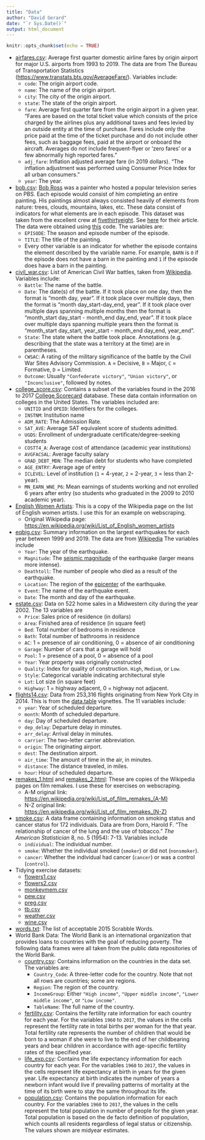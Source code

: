 ```yaml
---
title: "Data"
author: "David Gerard"
date: "`r Sys.Date()`"
output: html_document
---
```


```r
knitr::opts_chunk$set(echo = TRUE)
```

- [airfares.csv](./data/airfares.csv): Average first quarter domestic airline
  fares by origin airport for major U.S. airports from 1993 to 2019. The
  data are from The Bureau of Transportation Statistics 
  (<https://www.transtats.bts.gov/AverageFare/>). Variables include:
  - `code`: The origin airport code.
  - `name`: The name of the origin airport.
  - `city`: The city of the origin airport.
  - `state`: The state of the origin airport.
  - `fare`: Average first quarter fare from the origin airport in a given year.
    "Fares are based on the total ticket value which consists of the price 
    charged by the airlines plus any additional taxes and fees levied by an 
    outside entity at the time of purchase. Fares include only the price paid 
    at the time of the ticket purchase and do not include other fees, such as 
    baggage fees, paid at the airport or onboard the aircraft. Averages do not
    include frequent-flyer or 'zero fares' or a few abnormally high reported 
    fares."
  - `adj_fare`: Inflation adjusted average fare (in 2019 dollars). 
    "The inflation adjustment was performed using Consumer Price Index 
    for all urban consumers."
  - `year`: The year.
- [bob.csv](./data/bob.csv): [Bob Ross](https://en.wikipedia.org/wiki/Bob_Ross) 
  was a painter who hosted a popular television series on PBS. Each episode 
  would consist of him completing an entire painting. His paintings almost 
  always consisted heavily of elements from nature: trees, clouds, mountains, 
  lakes, etc. These data consist of indicators for what elements are in each 
  episode. This dataset was taken from the excellent crew at
  [fivethirtyeight](https://github.com/fivethirtyeight/data/tree/master/bob-ross). 
  See [here](https://fivethirtyeight.com/features/a-statistical-analysis-of-the-work-of-bob-ross/) 
  for their article. The data were obtained using
  [this](https://github.com/dcgerard/stat234/blob/master/analysis/clean_datasets/bob_ross/get_bob.R) 
  code. The variables are:
    - `EPISODE`: The season and episode number of the episode.
    - `TITLE`: The title of the painting.
    - Every other variable is an indicator for whether the episode contains 
      the element described by the variable name. For example, `BARN` 
      is `0` if the episode does not have a barn in the painting and `1` if the 
      episode does have a barn in the painting.
- [civil_war.csv](./data/civil_war.csv): List of American Civil War battles, taken from
  [Wikipedia](https://en.wikipedia.org/wiki/List_of_American_Civil_War_battles). 
  Variables include:
    - `Battle`: The name of the battle.
    - `Date`: The date(s) of the battle. If it took place on one day, then the
      format is "month day, year". If it took place over multiple days, then
      the format is "month day_start-day_end, year". If it took place over
      multiple days spanning multiple months then the format is 
      "month_start day_start - month_end day_end, year". If it took place over
      multiple days spanning multiple years then the format is
      "month_start day_start, year_start - month_end day_end, year_end".
    - `State`: The state where the battle took place. Annotations (e.g. 
      describing that the state was a territory at the time) are in parentheses.
    - `CWSAC`: A rating of the military significance of the battle by the
      Civil War Sites Advisory Commission. `A` = Decisive, `B` = Major, 
      `C` = Formative, `D` = Limited.
    - `Outcome`: Usually `"Confederate victory"`, `"Union victory"`, or 
      `"Inconclusive"`, followed by notes.
- [college_score.csv](./data/college_score.csv): Contains a subset of the 
  variables found in the 2016 to 2017 
  [College Scorecard](https://collegescorecard.ed.gov/data/)
  database. These data contain information on colleges in the United States. 
  The variables included are:
    - `UNITID` and `OPEID`: Identifiers for the colleges.
    - `INSTNM`: Institution name
    - `ADM_RATE`: The Admission Rate.
    - `SAT_AVE`: Average SAT equivalent score of students admitted.
    - `UGDS`: Enrollment of undergraduate certificate/degree-seeking students
    - `COSTT4_A`: Average cost of attendance (academic year institutions)
    - `AVGFACSAL`: Average faculty salary
    - `GRAD_DEBT_MDN`: The median debt for students who have completed
    - `AGE_ENTRY`: Average age of entry
    - `ICLEVEL`: Level of institution (`1` = 4-year, `2` = 2-year, `3` = less than 2-year).
    - `MN_EARN_WNE_P6`: Mean earnings of students working and not enrolled 6 years 
      after entry (so students who graduated in the 2009 to 2010 academic year).
- [English Women Artists](./data/engart.html): This is a copy of the Wikipedia
  page on the list of English women artists. I use this for an example
  on webscraping.
    - Original Wikipedia page: <https://en.wikipedia.org/wiki/List_of_English_women_artists>
- [eqbig.csv](./data/eqbig.csv): Summary information on the largest earthquakes
  for each year between 1999 and 2019. The data are from 
  [Wikipedia](https://en.wikipedia.org/wiki/Lists_of_earthquakes#Lists_by_country)
  The variables include
    - `Year`: The year of the earthquake.
    - `Magnitude`: The 
      [seismic magnitude](https://en.wikipedia.org/wiki/Seismic_magnitude_scales) 
      of the earthquake (larger means more intense).
    - `Deathtoll`: The number of people who died as a result of the earthquake.
    - `Location`: The region of the [epicenter](https://en.wikipedia.org/wiki/Epicenter)
      of the earthquake.
    - `Event`: The name of the earthquake event.
    - `Date`: The month and day of the earthquake.
- [estate.csv](./data/estate.csv): Data on 522 home sales in a Midwestern
  city during the year 2002. The 13 variables are
    - `Price`: Sales price of residence (in dollars)
    - `Area`: Finished area of residence (in square feet)
    - `Bed`: Total number of bedrooms in residence
    - `Bath`: Total number of bathrooms in residence
    - `AC`: 1 = presence of air conditioning, 0 = absence of air conditioning
    - `Garage`: Number of cars that a garage will hold
    - `Pool`: 1 = presence of a pool, 0 = absence of a pool
    - `Year`: Year property was originally constructed
    - `Quality`: Index for quality of construction. `High`, `Medium`, or `Low`.
    - `Style`: Categorical variable indicating architectural style 
    - `Lot`: Lot size (in square feet)
    - `Highway`: 1 = highway adjacent, 0 = highway not adjacent.
- [flights14.csv](./data/flights14.csv): Data from 253,316 flights originating
  from New York City in 2014. This is from the
  [data.table](https://cloud.r-project.org/web/packages/data.table/vignettes/datatable-intro.html) 
  vignettes. The 11 variables include:
    - `year`: Year of scheduled departure.
    - `month`: Month of scheduled departure.
    - `day`: Day of scheduled departure.
    - `dep_delay`: Departure delay in minutes.
    - `arr_delay`: Arrival delay in minutes.
    - `carrier`: The two-letter carrier abbreviation.
    - `origin`: The originating airport.
    - `dest`: The destination airport.
    - `air_time`: The amount of time in the air, in minutes.
    - `distance`: The distance traveled, in miles.
    - `hour`: Hour of scheduled departure.
- [remakes_1.html](./data/remakes_1.html) and 
  [remakes_2.html](./data/remakes_2.html): These are copies of the Wikipedia
  pages on film remakes. I use these for exercises on webscraping.
    - A-M original link: <https://en.wikipedia.org/wiki/List_of_film_remakes_(A-M)>
    - N-Z original link: <https://en.wikipedia.org/wiki/List_of_film_remakes_(N-Z)>
- [smoke.csv](./data/smoke.csv): A data frame containing information on 
  smoking status and cancer status for 172 individuals. Data are from 
  Dorn, Harold F. "The relationship of cancer of the lung and the use of 
  tobacco." *The American Statistician* 8, no. 5 (1954): 7-13. Variables include
    - `individual`: The individual number.
    - `smoke`: Whether the individual smoked (`smoker`) or did not (`nonsmoker`).
    - `cancer`: Whether the individual had cancer (`cancer`) or was a control
      (`control`).
- Tidying exercise datasets:
    - [flowers1.csv](./data/tidy_exercise/flowers1.csv)
    - [flowers2.csv](./data/tidy_exercise/flowers2.csv)
    - [monkeymem.csv](./data/tidy_exercise/monkeymem.csv)
    - [pew.csv](./data/tidy_exercise/pew.csv)
    - [preg.csv](./data/tidy_exercise/preg.csv)
    - [tb.csv](./data/tidy_exercise/tb.csv)
    - [weather.csv](./data/tidy_exercise/weather.csv)
    - [wine.csv](./data/tidy_exercise/wine.csv)
- [words.txt](./data/words.txt): The list of acceptable 2015 Scrabble Words.
- World Bank Data: The World Bank is an international organization that
  provides loans to countries with the goal of reducing poverty. The following
  data frames were all taken from the public data repositories of the World
  Bank.
    - [country.csv](./data/country.csv): 
      Contains information on the countries in the data set. The
      variables are:
        - `Country_Code`: A three-letter code for the country. Note that not all
          rows are countries; some are regions.
        - `Region`: The region of the country.
        - `IncomeGroup`: Either `"High income"`, `"Upper middle income"`, 
          `"Lower middle income"`, or `"Low income"`.
        - `TableName`: The full name of the country.
    - [fertility.csv](./data/fertility.csv): 
      Contains the fertility rate information for each country
      for each year. For the variables `1960` to `2017`, the values in the cells
      represent the fertility rate in total births per woman for the that year. 
      Total fertility rate represents the number of children 
      that would be born to a woman if she were to live to the end of her 
      childbearing years and bear children in accordance with age-specific 
      fertility rates of the specified year.
    - [life_exp.csv](./data/life_exp.csv): 
      Contains the life expectancy information for each country 
      for each year. For the variables `1960` to `2017`, the values in the cells
      represent life expectancy at birth in years for the given year. 
      Life expectancy at birth indicates the number of years a newborn 
      infant would live if prevailing patterns of mortality at the time of its
      birth were to stay the same throughout its life.
    - [population.csv](./data/population.csv): 
      Contains the population information for each country. For
      the variables `1960` to `2017`, the values in the cells represent the total
      population in number of people for the given year. 
      Total population is based on the de facto definition of
      population, which counts all residents regardless of legal status or 
      citizenship. The values shown are midyear estimates.



